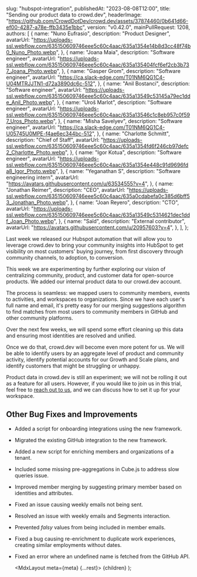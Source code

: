 
  slug: "hubspot-integration",
  publishedAt: "2023-08-08T12:00",
  title: "Sending our product data to crowd.dev",
  headerImage:
    "https://github.com/CrowdDotDev/crowd.dev/assets/37874460/0b641d66-ef00-4287-a78e-ffb3435e1bbc",
  version: "v0.42.0",
  mainPullRequest: 1208,
  authors: [
    {
      name: "Nuno Eufrasio",
      description: "Product Designer",
      avatarUrl:
        "https://uploads-ssl.webflow.com/635150609746eee5c60c4aac/635a1354e14b8d3cc48f74b0_Nuno_Photo.webp",
    },
    {
      name: "Joana Maia",
      description: "Software engineer",
      avatarUrl:
        "https://uploads-ssl.webflow.com/635150609746eee5c60c4aac/635a135404fcf6ef2cb3b737_Joana_Photo.webp",
    },
    {
      name: "Gasper Grom",
      description: "Software engineer",
      avatarUrl: "https://ca.slack-edge.com/T01NM6QG1C4-U04MTRJJTN1-d72a3890dc6c-512",
    },
    {
      name: "Anil Bostanci",
      description: "Software engineer",
      avatarUrl:
        "https://uploads-ssl.webflow.com/635150609746eee5c60c4aac/635a13549c53145a79ec1dde_Anil_Photo.webp",
    },
    {
      name: "Uroš Marlot",
      description: "Software engineer",
      avatarUrl:
        "https://uploads-ssl.webflow.com/635150609746eee5c60c4aac/635a13546c1c8eb957c0f597_Uros_Photo.webp",
    },
    {
      name: "Misha Savelyev",
      description: "Software engineer",
      avatarUrl: "https://ca.slack-edge.com/T01NM6QG1C4-U05745U0MPE-f4ae6ec344bc-512",
    },
    {
      name: "Charlotte Schmitt",
      description: "Chief of Staff",
      avatarUrl:
        "https://uploads-ssl.webflow.com/635150609746eee5c60c4aac/635a1354fd6f246cb97defc2_Charlotte_Photo.webp",
    },
    {
      name: "Igor Kotua",
      description: "Software engineer",
      avatarUrl:
        "https://uploads-ssl.webflow.com/635150609746eee5c60c4aac/635a1354e448c91d9696fda8_Igor_Photo.webp",
    },
    {
      name: "Yeganathan S",
      description: "Software engineering intern",
      avatarUrl: "https://avatars.githubusercontent.com/u/63534555?v=4",
    },
    {
      name: "Jonathan Reimer",
      description: "CEO",
      avatarUrl:
        "https://uploads-ssl.webflow.com/635150609746eee5c60c4aac/635a0cdabefa0c385d6bff53_Jonathan_Photo.webp",
    },
    {
      name: "Joan Reyero",
      description: "CTO",
      avatarUrl:
        "https://uploads-ssl.webflow.com/635150609746eee5c60c4aac/635a13549c5314621dec1ddf_Joan_Photo.webp",
    },
    {
      name: "Saïd",
      description: "External contributor",
      avatarUrl:
        "https://avatars.githubusercontent.com/u/20957603?v=4",
    },
  ],
};

Last week we released our Hubspot automation that will allow you to leverage crowd.dev to bring your community insights into HubSpot
to get visibility on most customers' buying journey, from first discovery through community channels, to adoption, to conversion.

This week we are experimenting by further exploring our vision of centralizing community, product, and customer data for open-source products.
We added our internal product data to our crowd.dev account.

The process is seamless: we mapped users to community members, events to activities, and workspaces to organizations.
Since we have each user's full name and email, it's pretty easy for our merging suggestions algorithm to find matches from most users to community members in GitHub and other community platforms.

Over the next few weeks, we will spend some effort cleaning up this data and ensuring most identities are resolved and unified. 

Once we do that, crowd.dev will become even more potent for us. We will be able to identify users by an aggregate level of product and community activity, identify potential accounts for our Growth and Scale plans, and identify customers that might be struggling or unhappy.

Product data in crowd.dev is still an experiment; we will not be rolling it out as a feature for all users. However, if you would like to join us in
this trial, feel free to [reach out to us](https://cal.com/team/CrowdDotDev/custom-plan), and we can discuss how to set it up for your workspace.

## Other Bug Fixes and Improvements

- Added a script for onboarding integrations using the new framework. <PullRequest number="1199"/>
- Migrated the existing GitHub integration to the new framework. <PullRequest number="1170"/>
- Added a new script for enriching members and organizations of a tenant. <PullRequest number="1107"/>
- Included some missing pre-aggregations in Cube.js to address slow queries issue. <PullRequest number="1184"/>
- Improved member merging by suggesting primary member based on identities and attributes. <PullRequest number="1190"/>
- Fixed an issue causing weekly emails not being sent. <PullRequest number="1195"/>
- Resolved an issue with weekly emails and Segments interaction. <PullRequest number="1193"/>
- Prevented _falsy_ values from being included in member emails. <PullRequest number="1186"/>
- Fixed a bug causing re-enrichment to duplicate work experiences, creating similar employments without dates. <PullRequest number="1185"/>
- Fixed an error where an undefined name is fetched from the GitHub API. <PullRequest number="1196"/>

  <MdxLayout meta={meta} {...rest}>
    {children}
  </MdxLayout>
);
